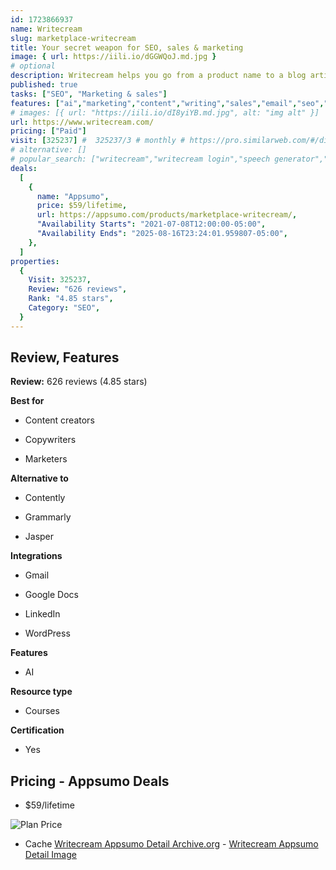 ```yaml
---
id: 1723866937
name: Writecream
slug: marketplace-writecream
title: Your secret weapon for SEO, sales & marketing
image: { url: https://iili.io/dGGWQoJ.md.jpg }
# optional
description: Writecream helps you go from a product name to a blog article, YouTube video, and podcast in minutesWe scan your prospect's website/LinkedIn profile, gather the most important details, and write the coolest cold emails for youThere are 40+ tools to choose from for effective cold outreach, SEO & marketing campaigns
published: true
tasks: ["SEO", "Marketing & sales"]
features: ["ai","marketing","content","writing","sales","email","seo","analytics","collaboration"]
# images: [{ url: "https://iili.io/dI8yiYB.md.jpg", alt: "img alt" }]
url: https://www.writecream.com/
pricing: ["Paid"]
visit: [325237] #  325237/3 # monthly # https://pro.similarweb.com/#/digitalsuite/websiteanalysis/home
# alternative: []
# popular_search: ["writecream","writecream login","speech generator","ai news generator free","ai generating questions from sentences","grid.upgrade"]
deals:
  [
    {
      name: "Appsumo",
      price: $59/lifetime,
      url: https://appsumo.com/products/marketplace-writecream/,
      "Availability Starts": "2021-07-08T12:00:00-05:00",
      "Availability Ends": "2025-08-16T23:24:01.959807-05:00",
    },
  ]
properties:
  {
    Visit: 325237,
    Review: "626 reviews",
    Rank: "4.85 stars",
    Category: "SEO",
  }
---
```


## Review, Features

**Review:** 626 reviews (4.85 stars)

**Best for**

- Content creators

- Copywriters

- Marketers

**Alternative to**

- Contently

- Grammarly

- Jasper

**Integrations**

- Gmail

- Google Docs

- LinkedIn

- WordPress

**Features**

- AI

**Resource type**

- Courses

**Certification**

- Yes

## Pricing - Appsumo Deals

- $59/lifetime

<Img src="https://iili.io/dGMKYJe.png" alt="Plan Price" />

- Cache [Writecream Appsumo Detail Archive.org](https://web.archive.org/web/*/https://appsumo.com/products/marketplace-writecream/) - [Writecream Appsumo Detail Image](https://iili.io/dGMKrgt.png)
